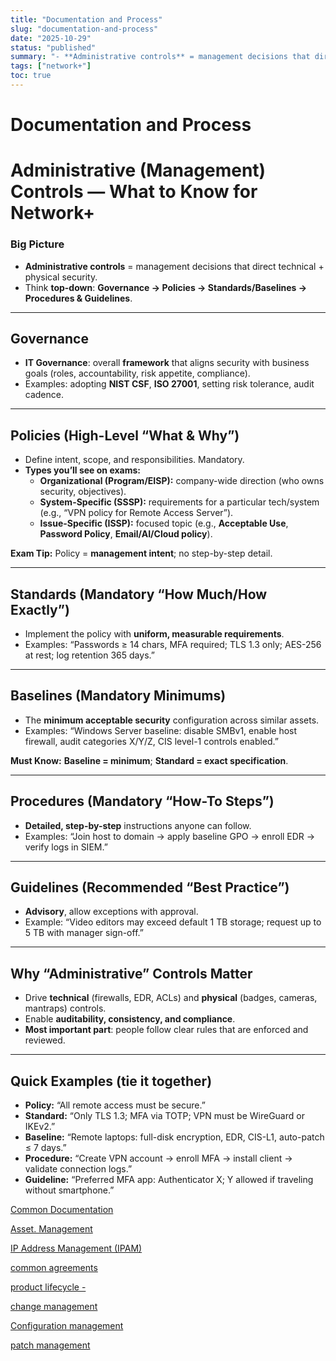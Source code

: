 ```yaml
---
title: "Documentation and Process"
slug: "documentation-and-process"
date: "2025-10-29"
status: "published"
summary: "- **Administrative controls** = management decisions that direct technical + physical security."
tags: ["network+"]
toc: true
---
```


# Documentation and Process

# Administrative (Management) Controls — What to Know for Network+

### Big Picture

- **Administrative controls** = management decisions that direct technical + physical security.
- Think **top-down**: **Governance → Policies → Standards/Baselines → Procedures & Guidelines**.

---

## Governance

- **IT Governance**: overall **framework** that aligns security with business goals (roles, accountability, risk appetite, compliance).
- Examples: adopting **NIST CSF**, **ISO 27001**, setting risk tolerance, audit cadence.

---

## Policies (High-Level “What & Why”)

- Define intent, scope, and responsibilities. Mandatory.
- **Types you’ll see on exams:**
    - **Organizational (Program/EISP):** company-wide direction (who owns security, objectives).
    - **System-Specific (SSSP):** requirements for a particular tech/system (e.g., “VPN policy for Remote Access Server”).
    - **Issue-Specific (ISSP):** focused topic (e.g., **Acceptable Use**, **Password Policy**, **Email/AI/Cloud policy**).

**Exam Tip:** Policy = **management intent**; no step-by-step detail.

---

## Standards (Mandatory “How Much/How Exactly”)

- Implement the policy with **uniform, measurable requirements**.
- Examples: “Passwords ≥ 14 chars, MFA required; TLS 1.3 only; AES-256 at rest; log retention 365 days.”

---

## Baselines (Mandatory **Minimums**)

- The **minimum acceptable security** configuration across similar assets.
- Examples: “Windows Server baseline: disable SMBv1, enable host firewall, audit categories X/Y/Z, CIS level-1 controls enabled.”

**Must Know:** **Baseline = minimum**; **Standard = exact specification**.

---

## Procedures (Mandatory “How-To Steps”)

- **Detailed, step-by-step** instructions anyone can follow.
- Examples: “Join host to domain → apply baseline GPO → enroll EDR → verify logs in SIEM.”

---

## Guidelines (Recommended “Best Practice”)

- **Advisory**, allow exceptions with approval.
- Example: “Video editors may exceed default 1 TB storage; request up to 5 TB with manager sign-off.”

---

## Why “Administrative” Controls Matter

- Drive **technical** (firewalls, EDR, ACLs) and **physical** (badges, cameras, mantraps) controls.
- Enable **auditability, consistency, and compliance**.
- **Most important part**: people follow clear rules that are enforced and reviewed.

---

## Quick Examples (tie it together)

- **Policy:** “All remote access must be secure.”
- **Standard:** “Only TLS 1.3; MFA via TOTP; VPN must be WireGuard or IKEv2.”
- **Baseline:** “Remote laptops: full-disk encryption, EDR, CIS-L1, auto-patch ≤ 7 days.”
- **Procedure:** “Create VPN account → enroll MFA → install client → validate connection logs.”
- **Guideline:** “Preferred MFA app: Authenticator X; Y allowed if traveling without smartphone.”

[Common Documentation ](Documentation%20and%20Process/Common%20Documentation%202666f82ab005806dad01f736486fc782.md)

[Asset. Management ](Documentation%20and%20Process/Asset%20Management%202666f82ab00580a89746e6f19bf6a5a8.md)

[IP Address Management (IPAM) ](Documentation%20and%20Process/IP%20Address%20Management%20(IPAM)%202666f82ab00580c49d25e5ecb2e76b13.md)

[common agreements](Documentation%20and%20Process/common%20agreements%202666f82ab00580df8521e75c220134fd.md)

[product lifecycle - ](Documentation%20and%20Process/product%20lifecycle%20-%202666f82ab00580d3a4a7e2cf4a6ca3df.md)

[change management ](Documentation%20and%20Process/change%20management%202666f82ab005800aa53dd59e86e658e2.md)

[Configuration management ](Documentation%20and%20Process/Configuration%20management%202666f82ab00580ca9766ebd514bf6e50.md)

[patch management ](Documentation%20and%20Process/patch%20management%202666f82ab0058088b6c7f7f05d062176.md)